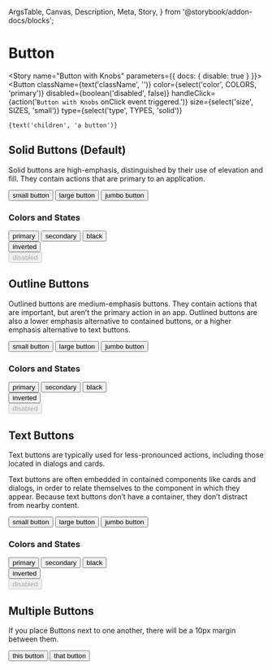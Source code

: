   ArgsTable,
  Canvas,
  Description,
  Meta,
  Story,
} from '@storybook/addon-docs/blocks';



<Meta component={Button} title="Components/Atoms/Button" />

# Button

<Description of={Button} />
<ArgsTable of={Button} />

<Story name="Button with Knobs" parameters={{ docs: { disable: true } }}>
  <Button
    className={text('className', '')}
    color={select('color', COLORS, 'primary')}
    disabled={boolean('disabled', false)}
    handleClick={action('`Button with Knobs` onClick event triggered.')}
    size={select('size', SIZES, 'small')}
    type={select('type', TYPES, 'solid')}
  >
    {text('children', 'a button')}
  </Button>
</Story>

## Solid Buttons (Default)

Solid buttons are high-emphasis, distinguished by their use of elevation and fill. They contain actions that are primary to an application.

<Canvas>
  <Story name="Solid Small">
    <Button
      handleClick={action('`Solid Small Button` onClick event triggered.`')}
      size="small"
    >
      small button
    </Button>
  </Story>
  <Story name="Solid Large (Default)">
    <Button
      handleClick={action('`Solid Large Button` onClick event triggered.`')}
      size="large"
    >
      large button
    </Button>
  </Story>
  <Story name="Solid Jumbo">
    <Button
      handleClick={action('`Solid Jumbo Button` onClick event triggered.`')}
      size="jumbo"
    >
      jumbo button
    </Button>
  </Story>
</Canvas>

### Colors and States

<Canvas>
  <Story name="Solid Primary (Default)">
    <Button
      color="primary"
      handleClick={action('`Solid Primary Button` onClick event triggered.`')}
      size="small"
    >
      primary
    </Button>
  </Story>
  <Story name="Solid Secondary">
    <Button
      color="secondary"
      handleClick={action('`Solid Secondary Button` onClick event triggered.`')}
      size="small"
    >
      secondary
    </Button>
  </Story>
  <Story name="Solid Black">
    <Button
      color="black"
      handleClick={action('`Solid Black Button` onClick event triggered.`')}
      size="small"
    >
      black
    </Button>
  </Story>
  <Story name="Solid Inverted">
    <div style={{ backgroundColor: 'black' }}>
      <Button
        color="inverted"
        handleClick={action(
          '`Solid Inverted Button` onClick event triggered.`',
        )}
        size="small"
      >
        inverted
      </Button>
    </div>
  </Story>
  <Story name="Solid Disabled">
    <Button
      disabled={true}
      handleClick={action('`Solid Disabled Button` onClick event triggered.`')}
      size="small"
    >
      disabled
    </Button>
  </Story>
</Canvas>

## Outline Buttons

Outlined buttons are medium-emphasis buttons. They contain actions that are important, but aren’t the primary action in an app. Outlined buttons are also a lower emphasis alternative to contained buttons, or a higher emphasis alternative to text buttons.

<Canvas>
  <Story name="Outline Small">
    <Button
      handleClick={action('`Outline Small Button` onClick event triggered.`')}
      size="small"
      type="outline"
    >
      small button
    </Button>
  </Story>
  <Story name="Outline Large (Default)">
    <Button
      handleClick={action('`Outline Large Button` onClick event triggered.`')}
      size="large"
      type="outline"
    >
      large button
    </Button>
  </Story>
  <Story name="Outline Jumbo">
    <Button
      handleClick={action('`Outline Jumbo Button` onClick event triggered.`')}
      size="jumbo"
      type="outline"
    >
      jumbo button
    </Button>
  </Story>
</Canvas>

### Colors and States

<Canvas>
  <Story name="Outline Primary (Default)">
    <Button
      color="primary"
      handleClick={action('`Outline Primary Button` onClick event triggered.`')}
      size="small"
      type="outline"
    >
      primary
    </Button>
  </Story>
  <Story name="Outline Secondary">
    <Button
      color="secondary"
      handleClick={action(
        '`Outline Secondary Button` onClick event triggered.`',
      )}
      size="small"
      type="outline"
    >
      secondary
    </Button>
  </Story>
  <Story name="Outline Black">
    <Button
      color="black"
      handleClick={action('`Outline Black Button` onClick event triggered.`')}
      size="small"
      type="outline"
    >
      black
    </Button>
  </Story>
  <Story name="Outline Inverted">
    <div style={{ backgroundColor: 'black' }}>
      <Button
        color="inverted"
        handleClick={action(
          '`Outline Inverted Button` onClick event triggered.`',
        )}
        size="small"
        type="outline"
      >
        inverted
      </Button>
    </div>
  </Story>
  <Story name="Outline Disabled">
    <Button
      disabled={true}
      handleClick={action(
        '`Outline Disabled Button` onClick event triggered.`',
      )}
      size="small"
      type="outline"
    >
      disabled
    </Button>
  </Story>
</Canvas>

## Text Buttons

Text buttons are typically used for less-pronounced actions, including those located in dialogs and cards.

Text buttons are often embedded in contained components like cards and dialogs, in order to relate themselves to the component in which they appear. Because text buttons don’t have a container, they don’t distract from nearby content.

<Canvas>
  <Story name="Text Small">
    <Button
      handleClick={action('`Text Small Button` onClick event triggered.`')}
      size="small"
      type="text"
    >
      small button
    </Button>
  </Story>
  <Story name="Text Large (Default)">
    <Button
      handleClick={action('`Text Large Button` onClick event triggered.`')}
      size="large"
      type="text"
    >
      large button
    </Button>
  </Story>
  <Story name="Text Jumbo">
    <Button
      handleClick={action('`Text Jumbo Button` onClick event triggered.`')}
      size="jumbo"
      type="text"
    >
      jumbo button
    </Button>
  </Story>
</Canvas>

### Colors and States

<Canvas>
  <Story name="Text Primary (Default)">
    <Button
      color="primary"
      handleClick={action('`Text Primary Button` onClick event triggered.`')}
      size="small"
      type="text"
    >
      primary
    </Button>
  </Story>
  <Story name="Text Secondary">
    <Button
      color="secondary"
      handleClick={action('`Text Secondary Button` onClick event triggered.`')}
      size="small"
      type="text"
    >
      secondary
    </Button>
  </Story>
  <Story name="Text Black">
    <Button
      color="black"
      handleClick={action('`Text Black Button` onClick event triggered.`')}
      size="small"
      type="text"
    >
      black
    </Button>
  </Story>
  <Story name="Text Inverted">
    <div style={{ backgroundColor: 'black' }}>
      <Button
        color="inverted"
        handleClick={action('`Text Inverted Button` onClick event triggered.`')}
        size="small"
        type="text"
      >
        inverted
      </Button>
    </div>
  </Story>
  <Story name="Text Disabled">
    <Button
      disabled={true}
      handleClick={action('`Text Disabled Button` onClick event triggered.`')}
      size="small"
      type="text"
    >
      disabled
    </Button>
  </Story>
</Canvas>

## Multiple Buttons

If you place Buttons next to one another, there will be a 10px margin between them.

<Canvas>
  <Story name="Multiple">
    <Button
      handleClick={action('`Multiple Button One` onClick event triggered.`')}
      size="small"
    >
      this button
    </Button>
    <Button
      handleClick={action('`Multiple Button Two` onClick event triggered.`')}
      size="small"
    >
      that button
    </Button>
  </Story>
</Canvas>

